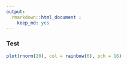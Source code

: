```yaml
---
output: 
  rmarkdown::html_document :
    keep_md: yes
---
```


### Test

```r
plot(rnorm(20), col = rainbow(6), pch = 16)
```

  
